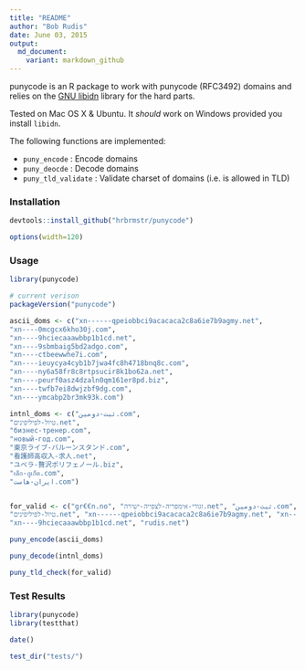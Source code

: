 ```yaml
---
title: "README"
author: "Bob Rudis"
date: June 03, 2015
output:
  md_document:
    variant: markdown_github
---
```


punycode is an R package to work with punycode (RFC3492) domains and relies on the [GNU libidn](http://www.gnu.org/software/libidn/) library for the hard parts.

Tested on Mac OS X & Ubuntu. It _should_ work on Windows provided you install `libidn`.

The following functions are implemented:

- `puny_encode` : Encode domains
- `puny_deocde` : Decode domains
- `puny_tld_validate` : Validate charset of domains (i.e. is allowed in TLD)

### Installation

```r
devtools::install_github("hrbrmstr/punycode")
```

```r
options(width=120)
```

### Usage

```r
library(punycode)

# current verison
packageVersion("punycode")

ascii_doms <- c("xn------qpeiobbci9acacaca2c8a6ie7b9agmy.net",
"xn----0mcgcx6kho30j.com",
"xn----9hciecaaawbbp1b1cd.net",
"xn----9sbmbaig5bd2adgo.com",
"xn----ctbeewwhe7i.com",
"xn----ieuycya4cyb1b7jwa4fc8h4718bnq8c.com",
"xn----ny6a58fr8c8rtpsucir8k1bo62a.net",
"xn----peurf0asz4dzaln0qm161er8pd.biz",
"xn----twfb7ei8dwjzbf9dg.com",
"xn----ymcabp2br3mk93k.com")

intnl_doms <- c("ثبت-دومین.com",
"טיול-לפיליפינים.net",
"бизнес-тренер.com",
"новый-год.com",
"東京ライブ-バルーンスタンド.com",
"看護師高収入-求人.net",
"ユベラ-贅沢ポリフェノール.biz",
"เด็ก-ภูเก็ต.com",
"ایران-هاست.com")


for_valid <- c("gr€€n.no", "זגורי-אימפריה-לצפייה-ישירה.net", "ثبت-دومین.com",
"טיול-לפיליפינים.net", "xn------qpeiobbci9acacaca2c8a6ie7b9agmy.net", "xn----0mcgcx6kho30j.com",
"xn----9hciecaaawbbp1b1cd.net", "rudis.net")

puny_encode(ascii_doms)

puny_decode(intnl_doms)

puny_tld_check(for_valid)

```

### Test Results

```r
library(punycode)
library(testthat)

date()

test_dir("tests/")
```

